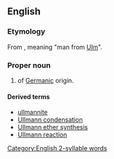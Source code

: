 ==English==
{{wikipedia}}

===Etymology===
From {{uder|en|de|-}}, meaning "man from [[Ulm]]".

===Proper noun===
{{en-proper noun|s}}

# {{surname|en|from=German|nodot=1}} of [[Germanic]] origin.

====Derived terms====
* [[ullmannite]]
* [[Ullmann condensation]]
* [[Ullmann ether synthesis]]
* [[Ullmann reaction]]

[[Category:English 2-syllable words]]